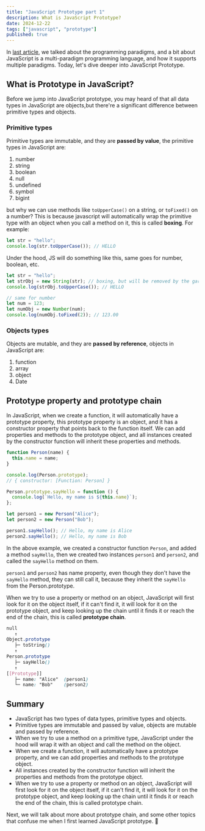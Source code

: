 ```yaml
---
title: "JavaScript Prototype part 1"
description: What is JavaScript Prototype?
date: 2024-12-22
tags: ["javascript", "prototype"]
published: true
---
```


In [last article](/blog/js-prototype-introduction-programming-paradigms), we talked about the programming paradigms, and a bit about JavaScript is a multi-paradigm programming language, and how it supports multiple paradigms.
Today, let's dive deeper into JavaScript Prototype.

## What is Prototype in JavaScript?

Before we jump into JavaScript prototype, you may heard of that all data types in JavaScript are objects,but there're a significant difference between primitive types and objects.

### Primitive types

Primitive types are immutable, and they are **passed by value**, the primitive types in JavaScript are:

1. number
2. string
3. boolean
4. null
5. undefined
6. symbol
7. bigint

but why we can use methods like `toUpperCase()` on a string, or `toFixed()` on a number? This is because javascript will automatically wrap the primitive type with an object when you call a method on it, this is called **boxing**.
For example:

```js
let str = "hello";
console.log(str.toUpperCase()); // HELLO
```

Under the hood, JS will do something like this, same goes for number, boolean, etc.

```js
let str = "hello";
let strObj = new String(str); // boxing, but will be removed by the garbage collector after the method call
console.log(strObj.toUpperCase()); // HELLO

// same for number
let num = 123;
let numObj = new Number(num);
console.log(numObj.toFixed(2)); // 123.00
```

### Objects types

Objects are mutable, and they are **passed by reference**, objects in JavaScript are:

1. function
2. array
3. object
4. Date

## Prototype property and prototype chain

In JavaScript, when we create a function, it will automatically have a prototype property, this prototype property is an object, and it has a constructor property that points back to the function itself.
We can add properties and methods to the prototype object, and all instances created by the constructor function will inherit these properties and methods.

```js
function Person(name) {
  this.name = name;
}

console.log(Person.prototype);
// { constructor: [Function: Person] }

Person.prototype.sayHello = function () {
  console.log(`Hello, my name is ${this.name}`);
};

let person1 = new Person("Alice");
let person2 = new Person("Bob");

person1.sayHello(); // Hello, my name is Alice
person2.sayHello(); // Hello, my name is Bob
```

In the above example, we created a constructor function `Person`, and added a method `sayHello`, then we created two instances `person1` and `person2`, and called the `sayHello` method on them.

`person1` and `person2` has name property, even though they don't have the `sayHello` method, they can still call it, because they inherit the `sayHello` from the Person.prototype.

When we try to use a property or method on an object, JavaScript will first look for it on the object itself, if it can't find it, it will look for it on the prototype object, and keep looking up the chain until it finds it or reach the end of the chain,
this is called **prototype chain**.

```css
null
   ↑
Object.prototype
   ├─ toString()
   ↑
Person.prototype
   ├─ sayHello()
   ↑
[[Prototype]]
   ├─ name: "Alice"  (person1)
   └─ name: "Bob"    (person2)
```

## Summary

- JavaScript has two types of data types, primitive types and objects.
- Primitive types are immutable and passed by value, objects are mutable and passed by reference.
- When we try to use a method on a primitive type, JavaScript under the hood will wrap it with an object and call the method on the object.
- When we create a function, it will automatically have a prototype property, and we can add properties and methods to the prototype object.
- All instances created by the constructor function will inherit the properties and methods from the prototype object.
- When we try to use a property or method on an object, JavaScript will first look for it on the object itself, if it can't find it, it will look for it on the prototype object, and keep looking up the chain until it finds it or reach the end of the chain, this is called prototype chain.

Next, we will talk about more about prototype chain, and some other topics that confuse me when I first learned JavaScript prototype. 🥲
